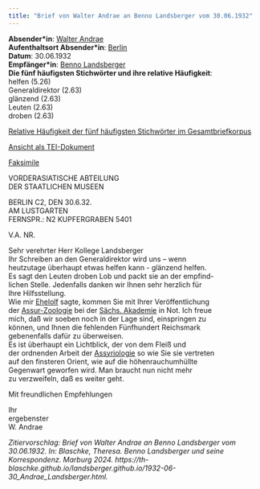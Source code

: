 ```yaml
---
title: "Brief von Walter Andrae an Benno Landsberger vom 30.06.1932"
---
```


**Absender\*in**: [Walter Andrae](http://www.wikidata.org/entity/Q67392)   
**Aufenthaltsort Absender\*in**: [Berlin](https://www.geonames.org/2950159/berlin.html)  
**Datum**: 30.06.1932  
**Empfänger\*in**: [Benno Landsberger](http://www.wikidata.org/entity/Q67592)  
**Die fünf häufigsten Stichwörter und ihre relative Häufigkeit**:  
helfen (5.26)  
Generaldirektor (2.63)  
glänzend (2.63)  
Leuten (2.63)  
droben (2.63)  

[Relative Häufigkeit der fünf häufigsten Stichwörter im Gesamtbriefkorpus](1932-06-30_Andrae_Landsberger_wordfrequency.qmd){target="_blank"}   
 
[Ansicht als TEI-Dokument](files/letters/tei/1932-06-30_Andrae_Landsberger.xml){target="_blank"}    

[Faksimile](files/letters/pdf/1932-06-30_Andrae_Landsberger.pdf){target="_blank"}  


VORDERASIATISCHE ABTEILUNG  
DER STAATLICHEN MUSEEN  
  
BERLIN C2, DEN 30.6.32.  
AM LUSTGARTEN  
FERNSPR.: N2 KUPFERGRABEN 5401  

V.A. NR.  
  
Sehr verehrter Herr Kollege Landsberger<br/>
Ihr Schreiben an den Generaldirektor wird uns – wenn<br/>
heutzutage überhaupt etwas helfen kann - glänzend helfen.<br/>
Es sagt den Leuten droben Lob und packt sie an der empfind-<br/>
lichen Stelle. Jedenfalls danken wir Ihnen sehr herzlich für<br/>
Ihre Hilfsstellung.<br/>
Wie mir [Ehelolf](http://www.wikidata.org/entity/Q123496) sagte, kommen Sie mit Ihrer Veröffentlichung<br/>
der [Assur-Zoologie](https://d-nb.info/365039365) bei der [Sächs. Akademie](https://www.wikidata.org/wiki/Q451079) in Not. Ich freue<br/>
mich, daß wir soeben noch in der Lage sind, einspringen zu<br/>
können, und Ihnen die fehlenden Fünfhundert Reichsmark<br/>
gebenenfalls dafür zu überweisen.<br/>
Es ist überhaupt ein Lichtblick, der von dem Fleiß und<br/>
der ordnenden Arbeit der [Assyriologie](https://www.wikidata.org/wiki/Q156859) so wie Sie sie vertreten<br/>
auf den finsteren Orient, wie auf die höhenrauchumhüllte<br/>
Gegenwart geworfen wird. Man braucht nun nicht mehr<br/>
zu verzweifeln, daß es weiter geht.<br/>

Mit freundlichen Empfehlungen<br/>

Ihr<br/>
ergebenster<br/>
W. Andrae<br/>



*Zitiervorschlag: Brief von Walter Andrae an Benno Landsberger vom 30.06.1932. In: Blaschke, Theresa. Benno Landsberger und seine Korrespondenz. Marburg 2024. https://th-blaschke.github.io/landsberger.github.io/1932-06-30_Andrae_Landsberger.html.*